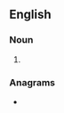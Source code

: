 ==English==

===Noun===
{{head|en|noun plural form}}

# {{plural of|headlap|lang=en}}

===Anagrams===
* {{anagrams|en|a=aadehlps|slaphead}}